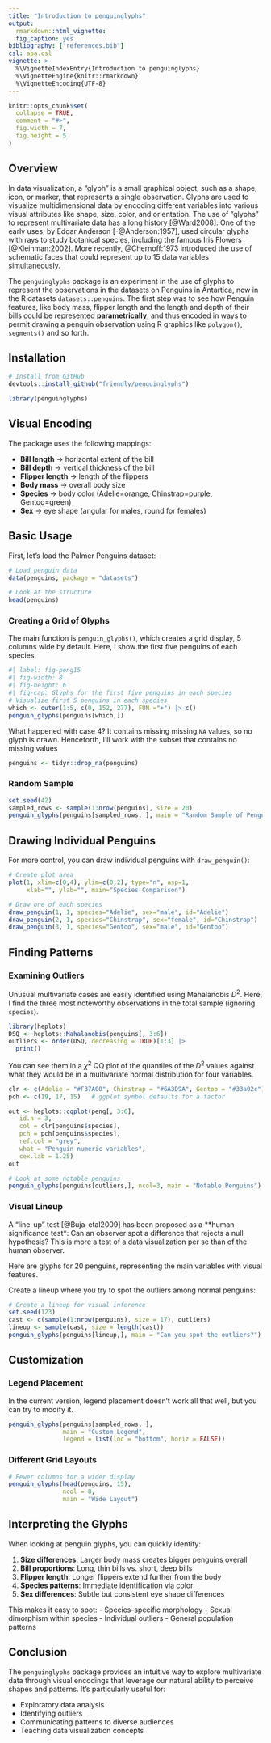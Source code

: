 ```yaml
---
title: "Introduction to penguinglyphs"
output: 
  rmarkdown::html_vignette:
  fig_caption: yes
bibliography: ["references.bib"]
csl: apa.csl
vignette: >
  %\VignetteIndexEntry{Introduction to penguinglyphs}
  %\VignetteEngine{knitr::rmarkdown}
  %\VignetteEncoding{UTF-8}
---
```


```r
knitr::opts_chunk$set(
  collapse = TRUE,
  comment = "#>",
  fig.width = 7,
  fig.height = 5
)
```

## Overview

In data visualization, a "glyph" is a small graphical object, such as a shape, icon, or marker, that represents a single observation. Glyphs are used to visualize multidimensional data by encoding different variables into various visual attributes like shape, size, color, and orientation. The use of "glyphs" to represent multivariate data has a long history [@Ward2008]. One of the early uses, by Edgar Anderson [-@Anderson:1957], used circular glyphs with rays to study botanical species, including the famous Iris Flowers [@Kleinman:2002].
More recently, @Chernoff:1973 introduced the use of schematic faces that could represent up to 15 data variables
simultaneously.

The `penguinglyphs` package is an experiment in the use of glyphs to represent the observations in
the datasets on Penguins in Antartica, now in the R datasets `datasets::penguins`.
The first step was to see how Penguin features, like body mass, flipper length and the length and depth of
their bills could be represented **parametrically**, and thus encoded in ways to permit drawing a penguin observation using R graphics like `polygon()`, `segments()` and so forth.


## Installation

```r
# Install from GitHub
devtools::install_github("friendly/penguinglyphs")
```

```r
library(penguinglyphs)
```

## Visual Encoding

The package uses the following mappings:

- **Bill length** → horizontal extent of the bill
- **Bill depth** → vertical thickness of the bill
- **Flipper length** → length of the flippers
- **Body mass** → overall body size
- **Species** → body color (Adelie=orange, Chinstrap=purple, Gentoo=green)
- **Sex** → eye shape (angular for males, round for females)

## Basic Usage

First, let's load the Palmer Penguins dataset:

```r
# Load penguin data
data(penguins, package = "datasets")

# Look at the structure
head(penguins)
```

### Creating a Grid of Glyphs

The main function is `penguin_glyphs()`, which creates a grid display, 5 columns wide by default.
Here, I show the first five penguins of each species.

```r
#| label: fig-peng15
#| fig-width: 8
#| fig-height: 6
#| fig-cap: Glyphs for the first five penguins in each species
# Visualize first 5 penguins in each species
which <- outer(1:5, c(0, 152, 277), FUN ="+") |> c()
penguin_glyphs(penguins[which,])
```

What happened with case 4? It contains missing missing `NA` values, so no glyph is drawn.
Henceforth, I'll work with the subset that contains no missing values

```r
penguins <- tidyr::drop_na(penguins)
```


### Random Sample

```r
set.seed(42)
sampled_rows <- sample(1:nrow(penguins), size = 20)
penguin_glyphs(penguins[sampled_rows, ], main = "Random Sample of Penguins")
```

## Drawing Individual Penguins

For more control, you can draw individual penguins with `draw_penguin()`:

```r
# Create plot area
plot(1, xlim=c(0,4), ylim=c(0,2), type="n", asp=1,
     xlab="", ylab="", main="Species Comparison")

# Draw one of each species
draw_penguin(1, 1, species="Adelie", sex="male", id="Adelie")
draw_penguin(2, 1, species="Chinstrap", sex="female", id="Chinstrap")
draw_penguin(3, 1, species="Gentoo", sex="male", id="Gentoo")
```

## Finding Patterns

### Examining Outliers

Unusual multivariate cases are easily identified using Mahalanobis $D^2$. Here, I find the three most noteworthy observations
in the total sample (ignoring `species`).

```r
library(heplots)
DSQ <- heplots::Mahalanobis(penguins[, 3:6])
outliers <- order(DSQ, decreasing = TRUE)[1:3] |>
  print()
```

You can see them in a $\chi^2$ QQ plot of the quantiles of the $D^2$ values against what they would be in a multivariate normal
distribution for four variables.

```r
clr <- c(Adelie = "#F37A00", Chinstrap = "#6A3D9A", Gentoo = "#33a02c")
pch <- c(19, 17, 15)   # ggplot symbol defaults for a factor

out <- heplots::cqplot(peng[, 3:6], 
   id.n = 3,
   col = clr[penguins$species],
   pch = pch[penguins$species],
   ref.col = "grey",
   what = "Penguin numeric variables",
   cex.lab = 1.25)
out
```


```r
# Look at some notable penguins
penguin_glyphs(penguins[outliers,], ncol=3, main = "Notable Penguins")
```

### Visual Lineup

A "line-up" test [@Buja-etal2009]
has been proposed as a **human significance test*: Can an observer spot a difference that rejects a null hypothesis?
This is more a test of a data visualization per se than of the human observer. 



Here are glyphs for 20 penguins, representing the main variables with visual features.

Create a lineup where you try to spot the outliers among normal penguins:

```r
# Create a lineup for visual inference
set.seed(123)
cast <- c(sample(1:nrow(penguins), size = 17), outliers)
lineup <- sample(cast, size = length(cast))
penguin_glyphs(penguins[lineup,], main = "Can you spot the outliers?")
```

## Customization

### Legend Placement

In the current version, legend placement doesn't work all that well, but you can try to modify it.

```r
penguin_glyphs(penguins[sampled_rows, ], 
               main = "Custom Legend",
               legend = list(loc = "bottom", horiz = FALSE))
```

### Different Grid Layouts

```r
# Fewer columns for a wider display
penguin_glyphs(head(penguins, 15), 
               ncol = 8, 
               main = "Wide Layout")
```

## Interpreting the Glyphs

When looking at penguin glyphs, you can quickly identify:

1. **Size differences**: Larger body mass creates bigger penguins overall
2. **Bill proportions**: Long, thin bills vs. short, deep bills
3. **Flipper length**: Longer flippers extend further from the body
4. **Species patterns**: Immediate identification via color
5. **Sex differences**: Subtle but consistent eye shape differences

This makes it easy to spot:
- Species-specific morphology
- Sexual dimorphism within species
- Individual outliers
- General population patterns

## Conclusion

The `penguinglyphs` package provides an intuitive way to explore multivariate data through visual encodings that leverage our natural ability to perceive shapes and patterns. It's particularly useful for:

- Exploratory data analysis
- Identifying outliers
- Communicating patterns to diverse audiences
- Teaching data visualization concepts
